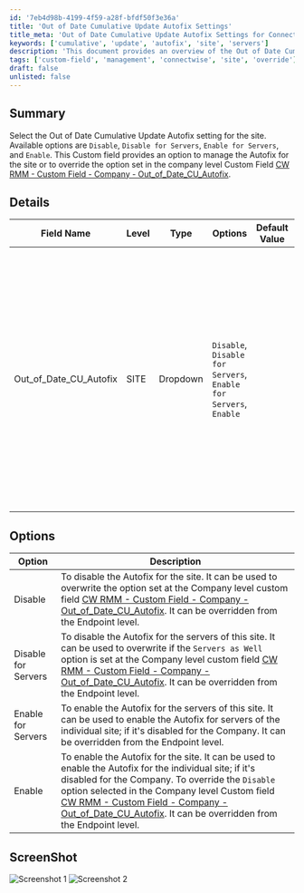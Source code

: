 ```yaml
---
id: '7eb4d98b-4199-4f59-a28f-bfdf50f3e36a'
title: 'Out of Date Cumulative Update Autofix Settings'
title_meta: 'Out of Date Cumulative Update Autofix Settings for ConnectWise RMM'
keywords: ['cumulative', 'update', 'autofix', 'site', 'servers']
description: 'This document provides an overview of the Out of Date Cumulative Update Autofix settings available for sites in ConnectWise RMM. It details the options available, including Disable, Disable for Servers, Enable for Servers, and Enable, along with their implications and default behaviors.'
tags: ['custom-field', 'management', 'connectwise', 'site', 'override']
draft: false
unlisted: false
---
```

## Summary

Select the Out of Date Cumulative Update Autofix setting for the site. Available options are `Disable`, `Disable for Servers`, `Enable for Servers`, and `Enable`. This Custom field provides an option to manage the Autofix for the site or to override the option set in the company level Custom Field [CW RMM - Custom Field - Company - Out_of_Date_CU_Autofix](https://proval.itglue.com/DOC-5078775-15748259).

## Details

| Field Name                  | Level | Type     | Options                                                                                             | Default Value | Description                                                                                                                                                        | Editable |
|-----------------------------|-------|----------|-----------------------------------------------------------------------------------------------------|---------------|--------------------------------------------------------------------------------------------------------------------------------------------------------------------|----------|
| Out_of_Date_CU_Autofix     | SITE  | Dropdown | `Disable`, `Disable for Servers`, `Enable for Servers`, `Enable`                                 |               | Select the Out of Date Cumulative Update Autofix setting for the site. Available options are Disable, Disable for Servers, Enable for Servers, and Enable. This Custom field provides an option to manage the Autofix for the site. | Yes      |

## Options

| Option                     | Description                                                                                                                                                                                                                     |
|----------------------------|---------------------------------------------------------------------------------------------------------------------------------------------------------------------------------------------------------------------------------|
| Disable                    | To disable the Autofix for the site. It can be used to overwrite the option set at the Company level custom field [CW RMM - Custom Field - Company - Out_of_Date_CU_Autofix](https://proval.itglue.com/DOC-5078775-15748259). It can be overridden from the Endpoint level. |
| Disable for Servers        | To disable the Autofix for the servers of this site. It can be used to overwrite if the `Servers as Well` option is set at the Company level custom field [CW RMM - Custom Field - Company - Out_of_Date_CU_Autofix](https://proval.itglue.com/DOC-5078775-15748259). It can be overridden from the Endpoint level. |
| Enable for Servers         | To enable the Autofix for the servers of this site. It can be used to enable the Autofix for servers of the individual site; if it's disabled for the Company. It can be overridden from the Endpoint level.                     |
| Enable                     | To enable the Autofix for the site. It can be used to enable the Autofix for the individual site; if it's disabled for the Company. To override the `Disable` option selected in the Company level Custom field [CW RMM - Custom Field - Company - Out_of_Date_CU_Autofix](https://proval.itglue.com/DOC-5078775-15748259). It can be overridden from the Endpoint level. |

## ScreenShot

![Screenshot 1](../../../static/img/Site---Out_of_Date_CU_Autofix/image_1.png)
![Screenshot 2](../../../static/img/Site---Out_of_Date_CU_Autofix/image_2.png)











